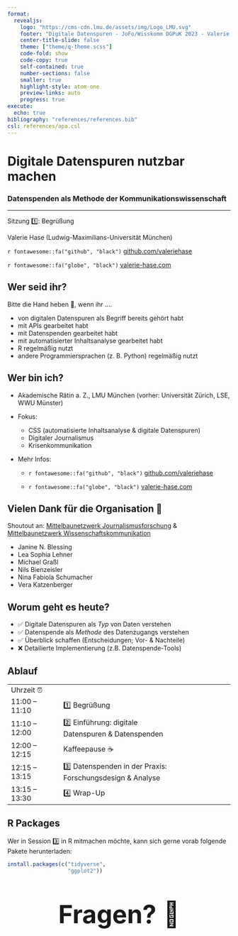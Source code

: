 ```yaml
---
format:
  revealjs:
    logo: "https://cms-cdn.lmu.de/assets/img/Logo_LMU.svg"
    footer: "Digitale Datenspuren - JoFo/Wisskomm DGPuK 2023 - Valerie Hase"
    center-title-slide: false
    theme: ["theme/q-theme.scss"]
    code-fold: show
    code-copy: true
    self-contained: true
    number-sections: false
    smaller: true
    highlight-style: atom-one
    preview-links: auto
    progress: true
execute:
  echo: true
bibliography: "references/references.bib"
csl: references/apa.csl
---
```


<h1>Digitale Datenspuren nutzbar machen</h1>

<h3>Datenspenden als Methode der Kommunikationswissenschaft</h3>

<hr>

Sitzung 1️⃣: Begrüßung

Valerie Hase (Ludwig-Maximilians-Universität München)

`r fontawesome::fa("github", "black")` [github.com/valeriehase](https://github.com/valeriehase)

`r fontawesome::fa("globe", "black")` [valerie-hase.com](https://valerie-hase.com/)

## Wer seid ihr?

Bitte die Hand heben 🤚, wenn ihr ....

::: incremental
-   von digitalen Datenspuren als Begriff bereits gehört habt
-   mit APIs gearbeitet habt
-   mit Datenspenden gearbeitet habt
-   mit automatisierter Inhaltsanalyse gearbeitet habt
-   R regelmäßig nutzt
-   andere Programmiersprachen (z. B. Python) regelmäßig nutzt
:::

## Wer bin ich?

-   Akademische Rätin a. Z., LMU München (vorher: Universität Zürich, LSE, WWU Münster)

-   Fokus:

    -   CSS (automatisierte Inhaltsanalyse & digitale Datenspuren)
    -   Digitaler Journalismus
    -   Krisenkommunikation

-   Mehr Infos:

    -   `r fontawesome::fa("github", "black")` [github.com/valeriehase](https://github.com/valeriehase)

    -   `r fontawesome::fa("globe", "black")` [valerie-hase.com](https://valerie-hase.com/)

## Vielen Dank für die Organisation 🙌

Shoutout an: [Mittelbaunetzwerk Journalismusforschung](https://mijofo.wordpress.com/) & [Mittelbaunetzwerk Wissenschaftskommunikation](https://www.dgpuk.de/de/wissenschaftskommunikation.html)

-   Janine N. Blessing
-   Lea Sophia Lehner
-   Michael Graßl
-   Nils Bienzeisler
-   Nina Fabiola Schumacher
-   Vera Katzenberger

## Worum geht es heute?

::: incremental
-   ✅ Digitale Datenspuren als *Typ* von Daten verstehen
-   ✅ Datenspende als *Methode* des Datenzugangs verstehen
-   ✅ Überblick schaffen (Entscheidungen; Vor- & Nachteile)
-   ❌ Detailierte Implementierung (z.B. Datenspende-Tools)
:::

## Ablauf

|                |                                                           |     |
|-----------------|--------------------------------------|-----------------|
| Uhrzeit ⏰     |                                                           |     |
| 11:00 -- 11:10 | 1️⃣ Begrüßung                                              |     |
| 11:10 -- 12:00 | 2️⃣ Einführung: digitale Datenspuren & Datenspenden        |     |
| 12:00 -- 12:15 | Kaffeepause ☕                                            |     |
| 12:15 -- 13:15 | 3️⃣ Datenspenden in der Praxis: Forschungsdesign & Analyse |     |
| 13:15 -- 13:30 | 4️⃣ Wrap-Up                                                |     |

## R Packages

Wer in Session 3️⃣ in R mitmachen möchte, kann sich gerne vorab folgende Pakete herunterladen:

```r
install.packages(c("tidyverse",
                   "ggplot2"))
```

## 

::: {style="font-size: 400%;text-align:center;"}
**Fragen?** 🤔
:::